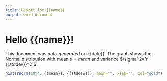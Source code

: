 ```yaml
---
title: Report for {{name}}
output: word_document
---
```


# Hello {{name}}!

This document was _auto generated_ on {{date}}.
The graph shows the Normal distribution
with mean $\mu={{mean}}$ and variance $\sigma^2=`r {{stddev}}^2`$.

```r
hist(rnorm(10^4, {{mean}}, {{stddev}}), main="", xlab="", col="gold")
```
